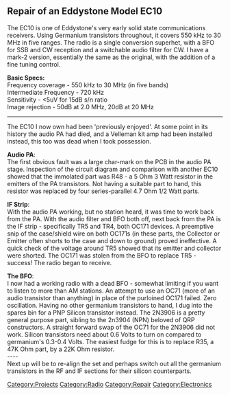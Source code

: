 == Repair of an Eddystone Model EC10==
The EC10 is one of Eddystone's very early solid state communications receivers. Using Germanium transistors throughout, it covers 550 kHz to 30 MHz in five ranges. The radio is a single conversion superhet, with a BFO for SSB and CW reception and a switchable audio filter for CW. I have a mark-2 version, essentially the same as the original, with the addition of a fine tuning control.

'''Basic Specs:'''<br/>
Frequency coverage - 550 kHz to 30 MHz (in five bands)<br/>
Intermediate Frequency - 720 kHz<br/>
Sensitivity - <5uV for 15dB s/n ratio<br/>
Image rejection - 50dB at 2.0 MHz, 20dB at 20 MHz<br/>

----
The EC10 I now own had been 'previously enjoyed'. At some point in its history the audio PA had died, and a Velleman kit amp had been installed instead, this too was dead when I took possession. 

'''Audio PA''': <br/>
The first obvious fault was a large char-mark on the PCB in the audio PA stage. Inspection of the circuit diagram and comparison with another EC10 showed that the immolated part was R48 - a 5 Ohm 3 Watt resistor in the emitters of the PA transistors. Not having a suitable part to hand, this resistor was replaced by four series-parallel 4.7 Ohm 1/2 Watt parts.

'''IF Strip''': <br/>
With the audio PA working, but no station heard, it was time to work back from the PA. With the audio filter and BFO both off, next back from the PA is the IF strip - specifically TR5 and TR4, both OC171 devices. A preemptive snip of the case/shield wire on both OC171s (in these parts, the Collector or Emitter often shorts to the case and down to ground) proved ineffective. A quick check of the voltage around TR5 showed that its emitter and collector were shorted. The OC171 was stolen from the BFO to replace TR5 - success! The radio began to receive.

'''The BFO''': <br/>
I now had a working radio with a dead BFO - somewhat limiting if you want to listen to more than AM stations. An attempt to use an OC71 (more of an audio transistor than anything) in place of the purloined OC171 failed. Zero oscillation. Having no other germanium transistors to hand, I dug into the spares bin for a PNP Silicon transistor instead.
The 2N3906 is a pretty general purpose part, sibling to the 2n3904 (NPN) beloved of QRP constructors. A straight forward swap of the OC71 for the 2N3906 did not work. Silicon transistors need about 0.6 Volts to turn on compared to germanium's 0.3-0.4 Volts.  The easiest fudge for this is to replace R35, a 47K Ohm part, by a 22K Ohm resistor.
<br/>
----
<br/>
Next up will be to re-align the set and perhaps switch out all the germanium transistors in the RF and IF sections for their silicon counterparts.


[[Category:Projects]]
[[Category:Radio]]
[[Category:Repair]]
[[Category:Electronics]]